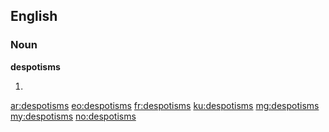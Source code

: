 ==English==

===Noun===
'''despotisms'''
# {{plural of|despotism}}

[[ar:despotisms]]
[[eo:despotisms]]
[[fr:despotisms]]
[[ku:despotisms]]
[[mg:despotisms]]
[[my:despotisms]]
[[no:despotisms]]